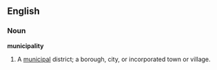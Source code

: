 ==English==

===Noun===
'''municipality'''
#A [[municipal]] district; a borough, city, or incorporated town or village.